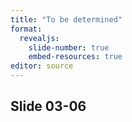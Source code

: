 ```yaml
---
title: "To be determined"
format: 
  revealjs:
    slide-number: true
    embed-resources: true
editor: source
---
```


## Slide 03-06

::: notes

:::

